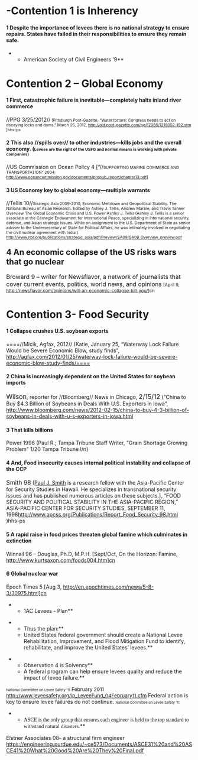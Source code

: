 =-Contention 1 is Inherency= 
====1 Despite the importance of levees there is no national strategy to ensure repairs. States have failed in their responsibilities to ensure they remain safe.==== 
**American Society of Civil Engineers ‘9**
=Contention 2 – Global Economy= 
====1 First, catastrophic failure is inevitable—completely halts inland river commerce==== 
//PPG 3/25/2012//<span style="font-size: 10.6667px;"> (Pittsburgh Post-Gazette, “Water torture: Congress needs to act on decaying locks and dams,” March 25, 2012, </span><span style="font-size: 10.6667px;">[[http://old.post-gazette.com/pg/12085/1219052-192.stm]]</span><span style="font-size: 10.6667px;"> )hhs-ps</span>
====2 This also //spills over// to other industries—kills jobs and the overall economy. (<span style="font-size: 10.6667px;">Levees are the right of the USFG and normal means is working with private companies)</span>==== 
//US Commission on Ocean Policy 4 [“//<span style="font-size: 10.6667px;">SUPPORTING MARINE COMMERCE AND TRANSPORTATION” 2004; </span><span style="font-size: 10.6667px;">[[http://www.oceancommission.gov/documents/prepub_report/chapter13.pdf]]</span><span style="font-size: 10.6667px;">]</span>
====3 US Economy key to global economy—multiple warrants==== 
//Tellis 10//<span style="font-size: 10.6667px;">Strategic Asia 2009-2010, Economic Meltdown and Geopolitical Stability. The National Bureau of Asian Research. Edited by Ashley J. Tellis, Andrew Marble, and Travis Tanner Overview The Global Economic Crisis and U.S. Power Ashley J. Tellis (Ashley J. Tellis is a senior associate at the Carnegie Endowment for International Peace, specializing in international security, defense, and Asian strategic issues. While on assignment to the U.S. Department of State as senior adviser to the Undersecretary of State for Political Affairs, he was intimately involved in negotiating the civil nuclear agreement with India.) </span><span style="font-size: 10.6667px;">[[http://www.nbr.org/publications/strategic_asia/pdf/Preview/SA09/SA09_Overview_preview.pdf]]</span>
====<span style="font-size: 21.3333px;">4 An economic collapse of the US risks wars that go nuclear</span>==== 
<span style="font-size: 16px;">Broward 9 – writer for Newsflavor, a network of journalists that cover current events, politics, world news, and opinions</span>
<span style="font-size: 12px;">[April 9, </span><span style="font-size: 12px;">[[http://newsflavor.com/opinions/will-an-economic-collapse-kill-you/]]</span><span style="font-size: 12px;">]cn</span>
=Contention 3- Food Security= 
====1 Collapse crushes U.S. soybean exports==== 
====//Micik, Agfax, 2012// (Katie, January 25, “Waterway Lock Failure Would be Severe Economic Blow, study finds”, http://agfax.com/2012/01/25/waterway-lock-failure-would-be-severe-economic-blow-study-finds/==== 
====2 China is increasingly dependent on the United States for soybean imports==== 
<span style="font-size: 17.3333px;">Wilson</span>, reporter for //Bloomberg// News in Chicago, <span style="font-size: 17.3333px;">2/15/12</span> (“China to Buy $4.3 Billion of Soybeans in Deals With U.S. Exporters in Iowa”, http://www.bloomberg.com/news/2012-02-15/china-to-buy-4-3-billion-of-soybeans-in-deals-with-u-s-exporters-in-iowa.html
====3 That kills billions==== 
Power 1996 (Paul R.; Tampa Tribune Staff Writer, "Grain Shortage Growing Problem" 1/20 Tampa Tribune l/n)
====4 And, Food insecurity causes internal political instability and collapse of the CCP==== 
<span style="font-size: 16px;">Smith 98</span> ([[mailto:smithp@apcss.org|Paul J. Smith]]<span class="apple-converted-space"> </span>is a research fellow with the Asia-Pacific Center for Security Studies in Hawaii. He specializes in transnational security issues and has published numerous articles on these subjects.], “FOOD SECURITY AND POLITICAL STABILITY IN THE ASIA-PACIFIC REGION,” ASIA-PACIFIC CENTER FOR SECURITY STUDIES, SEPTEMBER 11, 1998[[http://www.apcss.org/Publications/Report_Food_Security_98.html]] )hhs-ps
====5 A rapid raise in food prices threaten global famine which culminates in extinction==== 
Winnail 96 – Douglas, Ph.D, M.P.H.
[Sept/Oct, On the Horizon: Famine, http://www.kurtsaxon.com/foods004.htm]cn
====6 Global nuclear war==== 
Epoch Times 5
[Aug 3, http://en.epochtimes.com/news/5-8-3/30975.html]cn

**1AC Levees - Plan**
<span style="text-align: justify;"> </span>
**Thus the plan:**
**United States federal government should create a National Levee Rehabilitation, Improvement, and Flood Mitigation Fund to identify, rehabilitate, and improve the United States’ levees.**

**Observation 4 is Solvency**
**A federal program can help ensure levees quality and reduce the impact of levee failure.** 
<span style="font-size: 9.33333px;">National Committee on Levee Safety ‘11</span>
<span style="text-align: justify;"><span style="font-size: 13.3333px;">February 2011 </span><span style="font-size: 13.3333px;">[[http://www.leveesafety.org/ip_LeveeFund_04February11.cfm]]</span>
</span>
Federal action is key to ensure levee failures do not continue. 
<span style="font-size: 9.33333px;">National Committee on Levee Safety ‘11</span>
**<span style="font-family: Cambria;">ASCE is the only group that ensures each engineer is held to the top standard to withstand natural disasters.</span>**
Elstner Associates 08- a structural firm engineer
https://engineering.purdue.edu/~ce573/Documents/ASCE31%20and%20ASCE41%20What%20Good%20Are%20They%20Final.pdf